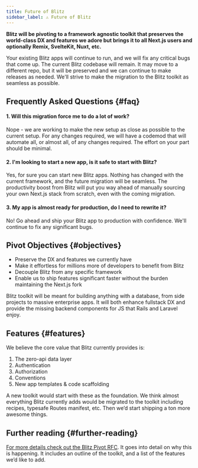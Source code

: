 ```yaml
---
title: Future of Blitz
sidebar_label: ⚠️ Future of Blitz
---
```


**Blitz will be pivoting to a framework agnostic toolkit that preserves
the world-class DX and features we adore but brings it to all Next.js
users and optionally Remix, SvelteKit, Nuxt, etc.**

Your existing Blitz apps will continue to run, and we will fix any
critical bugs that come up. The current Blitz codebase will remain. It may
move to a different repo, but it will be preserved and we can continue to
make releases as needed. We'll strive to make the migration to the Blitz
toolkit as seamless as possible.

## Frequently Asked Questions {#faq}

#### 1. Will this migration force me to do a lot of work?

Nope - we are working to make the new setup as close as possible to the
current setup. For any changes required, we will have a codemod that will
automate all, or almost all, of any changes required. The effort on your
part should be minimal.

#### 2. I'm looking to start a new app, is it safe to start with Blitz?

Yes, for sure you can start new Blitz apps. Nothing has changed with the
current framework, and the future migration will be seamless. The
productivity boost from Blitz will put you way ahead of manually sourcing
your own Next.js stack from scratch, even with the coming migration.

#### 3. My app is almost ready for production, do I need to rewrite it?

No! Go ahead and ship your Blitz app to production with confidence. We'll
continue to fix any significant bugs.

## Pivot Objectives {#objectives}

- Preserve the DX and features we currently have
- Make it effortless for millions more of developers to benefit from Blitz
- Decouple Blitz from any specific framework
- Enable us to ship features significant faster without the burden
  maintaining the Next.js fork

Blitz toolkit will be meant for building anything with a database, from
side projects to massive enterprise apps. It will both enhance fullstack
DX and provide the missing backend components for JS that Rails and
Laravel enjoy.

## Features {#features}

We believe the core value that Blitz currently provides is:

1. The zero-api data layer
2. Authentication
3. Authorization
4. Conventions
5. New app templates & code scaffolding

A new toolkit would start with these as the foundation. We think almost
everything Blitz currently adds would be migrated to the toolkit including
recipes, typesafe Routes manifest, etc. Then we’d start shipping a ton
more awesome things.

## Further reading {#further-reading}

[For more details check out the Blitz Pivot RFC](https://github.com/blitz-js/blitz/discussions/3075).
It goes into detail on why this is happening. It includes an outline of
the toolkit, and a list of the features we’d like to add.
